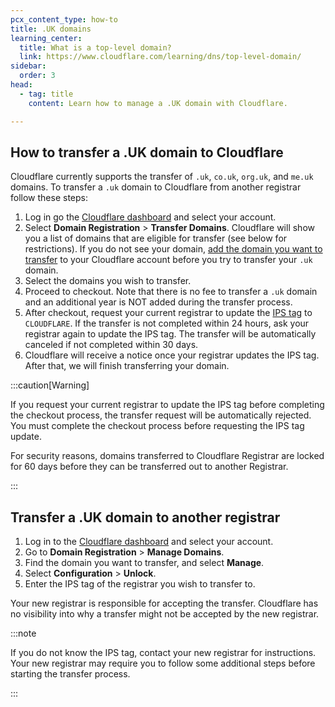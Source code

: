 ```yaml
---
pcx_content_type: how-to
title: .UK domains
learning_center:
  title: What is a top-level domain?
  link: https://www.cloudflare.com/learning/dns/top-level-domain/
sidebar:
  order: 3
head:
  - tag: title
    content: Learn how to manage a .UK domain with Cloudflare.

---
```


## How to transfer a .UK domain to Cloudflare

Cloudflare currently supports the transfer of `.uk`, `co.uk`, `org.uk`, and `me.uk` domains. To transfer a `.uk` domain to Cloudflare from another registrar follow these steps:

1. Log in go the [Cloudflare dashboard](https://dash.cloudflare.com/) and select your account.
2. Select **Domain Registration** > **Transfer Domains**. Cloudflare will show you a list of domains that are eligible for transfer (see below for restrictions). If you do not see your domain, [add the domain you want to transfer](/fundamentals/setup/manage-domains/add-site/) to your Cloudflare account before you try to transfer your `.uk` domain.
3. Select the domains you wish to transfer.
4. Proceed to checkout. Note that there is no fee to transfer a `.uk` domain and an additional year is NOT added during the transfer process.
5. After checkout, request your current registrar to update the [IPS tag](https://en.wikipedia.org/wiki/Internet_Provider_Security) to `CLOUDFLARE`. If the transfer is not completed within 24 hours, ask your registrar again to update the IPS tag. The transfer will be automatically canceled if not completed within 30 days.
6. Cloudflare will receive a notice once your registrar updates the IPS tag. After that, we will finish transferring your domain.

:::caution[Warning]


If you request your current registrar to update the IPS tag before completing the checkout process, the transfer request will be automatically rejected. You must complete the checkout process before requesting the IPS tag update.

For security reasons, domains transferred to Cloudflare Registrar are locked for 60 days before they can be transferred out to another Registrar.


:::

## Transfer a .UK domain to another registrar

1. Log in to the [Cloudflare dashboard](https://dash.cloudflare.com/login) and select your account.
2. Go to **Domain Registration** > **Manage Domains**.
3. Find the domain you want to transfer, and select **Manage**.
4. Select **Configuration** > **Unlock**.
5. Enter the IPS tag of the registrar you wish to transfer to.

Your new registrar is responsible for accepting the transfer. Cloudflare has no visibility into why a transfer might not be accepted by the new registrar.

:::note


If you do not know the IPS tag, contact your new registrar for instructions. Your new registrar may require you to follow some additional steps before starting the transfer process.


:::
